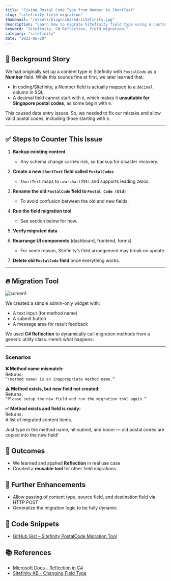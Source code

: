 ```yaml
---
title: "Fixing Postal Code Type from Number to ShortText"
slug: "sitefinity-field-migration"
thumbnail: "/assets/blogs/shared/sitefinity.jpg"
description: "Learn how to migrate Sitefinity field type using a custom widget with C# Reflection"
keyword: "Sitefinity, C# Reflection, field migration,"
category: "sitefinity"
date: "2021-06-20"
---
```



## 🚩 Background Story

We had originally set up a content type in Sitefinity with `PostalCode` as a **Number** field. While this sounds fine at first, we later learned that:

- In coding/Sitefinity, a Number field is actually mapped to a `decimal` column in SQL.
- A decimal field cannot start with `0`, which makes it **unsuitable for Singapore postal codes**, as some begin with `0`.

This caused data entry issues. So, we needed to fix our mistake and allow valid postal codes, including those starting with `0`.

---

## ✅ Steps to Counter This Issue

1. **Backup existing content**  
   - Any schema change carries risk, so backup for disaster recovery.

2. **Create a new `ShortText` field called `PostalCodes`**  
   - `ShortText` maps to `nvarchar(255)` and supports leading zeros.

3. **Rename the old `PostalCode` field to `Postal Code (Old)`**  
   - To avoid confusion between the old and new fields.

4. **Run the field migration tool**  
   - See section below for how.

5. **Verify migrated data**

6. **Rearrange UI components** (dashboard, frontend, forms)  
   - For some reason, Sitefinity’s field arrangement may break on update.

7. **Delete old `PostalCode` field** once everything works.

---

## 🔥 Migration Tool

![screen1](/assets/blogs/sitefinity-field-migration/screen-1.png)

We created a simple admin-only widget with:

- A text input (for method name)
- A submit button
- A message area for result feedback

We used **C# Reflection** to dynamically call migration methods from a generic utility class. Here’s what happens:

---

### Scenarios

**❌ Method name mismatch:**  
Returns:  
`“(method name) is an inappropriate method name.”`

**⚠️ Method exists, but new field not created:**  
Returns:  
`“Please setup the new field and run the migration tool again.”`

**✅ Method exists and field is ready:**  
Returns:  
A list of migrated content items.

Just type in the method name, hit submit, and boom — old postal codes are copied into the new field!

## 💾 Outcomes

- We learned and applied **Reflection** in real use case
- Created a **reusable tool** for other field migrations


## 📌 Further Enhancements

- Allow passing of content type, source field, and destination field via HTTP POST
- Generalize the migration logic to be fully dynamic


## 🔗 Code Snippets

- [GitHub Gist – Sitefinity PostalCode Migration Tool](https://gist.github.com/hawjeh/175610ad762f6d7e05bebc753fd9aced)


## 📚 References

- [Microsoft Docs – Reflection in C#](https://docs.microsoft.com/en-us/dotnet/csharp/programming-guide/concepts/reflection)
- [Sitefinity KB – Changing Field Type](https://knowledgebase.progress.com/articles/Knowledge/changing-the-type-of-a-custom-field)